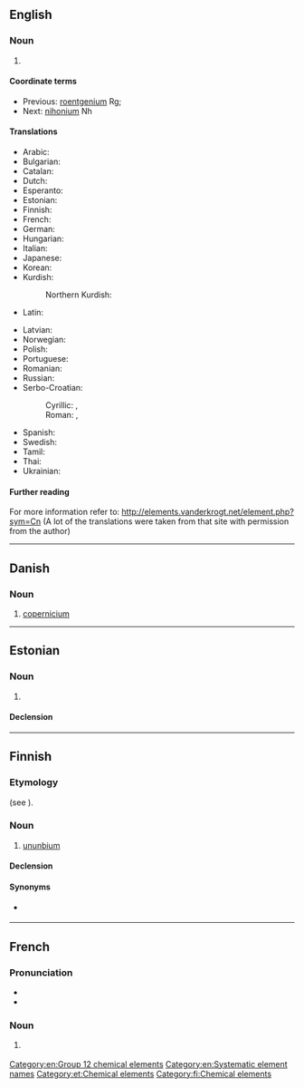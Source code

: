 {{also|Ununbium}}
==English==
===Noun===
{{en-noun|-}}
{{wikipedia|Systematic element name}}

# {{n-g|The former [[systematic element name]] for the chemical element with [[atomic number]] 112 (''symbol'' Uub), which has been officially changed to [[copernicium]].}} [[Category:en:Group 12 chemical elements]]
#: {{syn|en|eka-mercury}}
[[Category:en:Systematic element names]]

====Coordinate terms====
* Previous: [[roentgenium]] Rg;
* Next: [[nihonium]] Nh

====Translations====
{{trans-top|chemical element}}
* Arabic: {{t|ar|أُنُون بِيُوم|m}}
* Bulgarian: {{t|bg|унунбий|m}}
* Catalan: {{t+|ca|ununbi|m}}
* Dutch: {{t+|nl|ununbium|n}}
* Esperanto: {{t+|eo|ununbio}}
* Estonian: {{t|et|ununbium}}
* Finnish: {{t+|fi|ununbium}}
* French: {{t+|fr|ununbium|m}}
* German: {{t+|de|Ununbium|n}}
* Hungarian: {{t+|hu|ununbium}}
* Italian: {{t+|it|ununbio|m}}
* Japanese: {{t|ja|ウンウンビウム|tr=un'unbiumu}}
* Korean: {{t|ko|우눈븀}}
* Kurdish:
*: Northern Kurdish: {{t|kmr|ûnûnbiyûm}}
* Latin: {{t+|la|ununbium|n}}
{{trans-mid}}
* Latvian: {{t|lv|unūnbijs}}
* Norwegian: {{t|no|ununbium}}
* Polish: {{t+|pl|ununbium|m}}
* Portuguese: {{t+|pt|unúnbio|m}}
* Romanian: {{t+|ro|ununbiu|n}}
* Russian: {{t+|ru|уну́нбий|m}}
* Serbo-Croatian:
*: Cyrillic: {{t|sh|унунбиј|m}}, {{t|sh|унунбијум|m}}
*: Roman: {{t|sh|ununbij|m}}, {{t|sh|ununbijum|m}}
* Spanish: {{t+|es|ununbio|m}}
* Swedish: {{t+|sv|ununbium}}
* Tamil: {{t|ta|யுனன்பியம்}}
* Thai: {{t|th|อูนอูนเบียม|tr=ūnūnbiam}}
* Ukrainian: {{t|uk|уну́нбій|m}}
{{trans-bottom}}

====Further reading====
For more information refer to:
http://elements.vanderkrogt.net/element.php?sym=Cn
(A lot of the translations were taken from that site with permission from the author)

----

==Danish==

===Noun===
{{da-noun}}

# [[copernicium]]

----

==Estonian==

===Noun===
{{et-noun|ununbiumi|ununbiumi|par2=ununbiumit}}

# {{l|en|ununbium}}

====Declension====
{{et-decl-seminar|ununbium}}
{{et-decl-õpik|n=sg|ununbium|i}}

[[Category:et:Chemical elements]]

----

==Finnish==
{{wikipedia|lang=fi}}

===Etymology===
{{internationalism|fi}} (see {{cog|en|ununbium}}).

===Noun===
{{fi-noun}}

# {{lb|fi|dated}} [[#English|ununbium]]

====Declension====
{{fi-decl-risti|n=sg|ununbium|||a|i=0}}

====Synonyms====
* {{sense|element 112}} {{l|fi|kopernikium}}

[[Category:fi:Chemical elements]]

----

==French==
{{wikipedia|lang=fr}}

===Pronunciation===
* {{fr-IPA|unu_nbium}}
* {{audio|fr|LL-Q150 (fra)-Lyokoï-ununbium.wav|Audio}}

===Noun===
{{fr-noun|m}}

# {{l|en|ununbium}}
#: {{syn|fr|copernicium}}

{{C|fr|Chemical elements}}